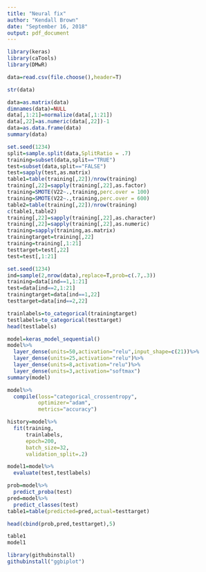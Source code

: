 ---
title: "Neural fix"
author: "Kendall Brown"
date: "September 16, 2018"
output: pdf_document
---

```{r}
library(keras)
library(caTools)
library(DMwR)
```
```{r}
data=read.csv(file.choose(),header=T)
```
```{r}
str(data)
```
```{r}
data=as.matrix(data)
dimnames(data)=NULL
data[,1:21]=normalize(data[,1:21])
data[,22]=as.numeric(data[,22])-1
data=as.data.frame(data)
summary(data)
```
```{r}
set.seed(1234)
split=sample.split(data,SplitRatio = .7)
training=subset(data,split=="TRUE")
test=subset(data,split=="FALSE")
test=sapply(test,as.matrix)
table1=table(training[,22])/nrow(training)
training[,22]=sapply(training[,22],as.factor)
training=SMOTE(V22~.,training,perc.over = 100)
training=SMOTE(V22~.,training,perc.over = 600)
table2=table(training[,22])/nrow(training)
c(table1,table2)
training[,22]=sapply(training[,22],as.character)
training[,22]=sapply(training[,22],as.numeric)
training=sapply(training,as.matrix)
trainingtarget=training[,22]
training=training[,1:21]
testtarget=test[,22]
test=test[,1:21]
```
```{r, eval=FALSE, include=FALSE}
set.seed(1234)
ind=sample(2,nrow(data),replace=T,prob=c(.7,.3))
training=data[ind==1,1:21]
test=data[ind==2,1:21]
trainingtarget=data[ind==1,22]
testtarget=data[ind==2,22]
```
```{r}
trainlabels=to_categorical(trainingtarget)
testlabels=to_categorical(testtarget)
head(testlabels)
```
```{r}
model=keras_model_sequential()
model%>%
  layer_dense(units=50,activation="relu",input_shape=c(21))%>%
  layer_dense(units=25,activation="relu")%>%
  layer_dense(units=8,activation="relu")%>%
  layer_dense(units=3,activation="softmax")
summary(model)
```
```{r}
model%>%
  compile(loss="categorical_crossentropy",
          optimizer="adam",
          metrics="accuracy")
```

```{r}
history=model%>%
  fit(training,
      trainlabels,
      epoch=200,
      batch_size=32,
      validation_split=.2)
```
```{r}
model1=model%>%
  evaluate(test,testlabels)
```
```{r}
prob=model%>%
  predict_proba(test)
pred=model%>%
  predict_classes(test)
table1=table(predicted=pred,actual=testtarget)
```
```{r, include=FALSE}
head(cbind(prob,pred,testtarget),5)
```
```{r}
table1
model1
```
```{r}
library(githubinstall)
githubinstall("ggbiplot")
```